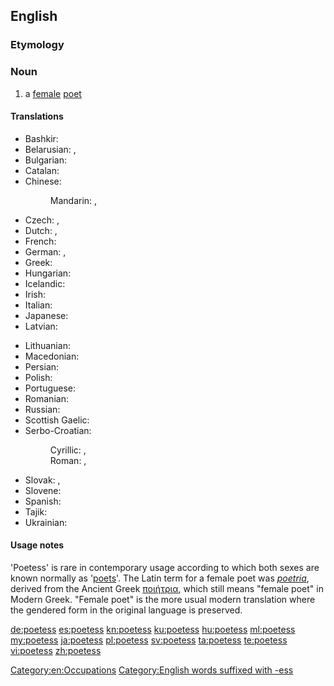 ==English==
{{wikipedia}}

===Etymology===
{{suffix|lang=en|poet|ess}}

===Noun===
{{en-noun|es}}

# {{context|dated|lang=en}} a [[female]] [[poet]]

====Translations====
{{trans-top|female poet}}
* Bashkir: {{t|ba|шағирә|sc=Cyrl}}
* Belarusian: {{t|be|паэ́тка|f|sc=Cyrl}}, {{t|be|паэтэ́са|m|sc=Cyrl}}
* Bulgarian: {{t|bg|поете́са|f|sc=Cyrl}}
* Catalan: {{t|ca|poetessa|f}}
* Chinese:
*: Mandarin: {{t|cmn|女詩人|sc=Hani}}, {{t|cmn|女诗人|tr=nǚshīrén|sc=Hani}}
* Czech: {{t+|cs|básnířka|f}}, {{t+|cs|poetka|f}}
* Dutch: {{t+|nl|dichteres|f}}, {{t|nl|poëte|f}}
* French: {{t+|fr|poétesse|f}}
* German: {{t+|de|Dichterin|f}}, {{t|de|Poetin|f}}
* Greek: {{t+|el|ποιήτρια|f}}
* Hungarian: {{t+|hu|költőnő}}
* Icelandic: {{t|is|skáldkona|f}}
* Irish: {{t|ga|banfhile|m}}
* Italian: {{t+|it|poetessa|f}}
* Japanese: {{t|ja|女流詩人|tr=じょりゅうしじん, joryūshijin|sc=Jpan}}
* Latvian: {{t|lv|dzejniece|f}}
{{trans-mid}}
* Lithuanian: {{t|lt|poetė|f}}
* Macedonian: {{t|mk|поете́са|f|sc=Cyrl}}
* Persian: {{t+|fa|شاعره|tr=šâ'ere|sc=fa-Arab}}
* Polish: {{t+|pl|poetka|f}}
* Portuguese: {{t+|pt|poetisa|f}}
* Romanian: {{t|ro|poetă|f}}
* Russian: {{t+|ru|поэте́сса|f|tr=poetɛ́ssa}}
* Scottish Gaelic: {{t|gd|bana-bhàrd|f}}
* Serbo-Croatian:
*: Cyrillic: {{t|sh|песникиња|f}}, {{t|sh|пјесникиња|f}}
*: Roman: {{t|sh|pesnikinja|f}}, {{t|sh|pjesnikinja|f}}
* Slovak: {{t|sk|básnička|f}}, {{t|sk|poetka|f}}
* Slovene: {{t|sl|pesnica|f}}
* Spanish: {{t+|es|poetisa|f}}
* Tajik: {{t|tg|шоира|sc=Cyrl}}
* Ukrainian: {{t|uk|поете́са|f|sc=Cyrl}}
{{trans-bottom}}

====Usage notes====
'Poetess' is rare in contemporary usage according to which both sexes are known normally as '[[poet]]s'. The Latin term for a female poet was ''[[poetria]]'', derived from the Ancient Greek [[ποιήτρια]], which still means "female poet" in Modern Greek. "Female poet" is the more usual modern translation where the gendered form in the original language is preserved.

[[Category:en:Occupations]]
[[Category:English words suffixed with -ess]]

[[de:poetess]]
[[es:poetess]]
[[kn:poetess]]
[[ku:poetess]]
[[hu:poetess]]
[[ml:poetess]]
[[my:poetess]]
[[ja:poetess]]
[[pl:poetess]]
[[sv:poetess]]
[[ta:poetess]]
[[te:poetess]]
[[vi:poetess]]
[[zh:poetess]]